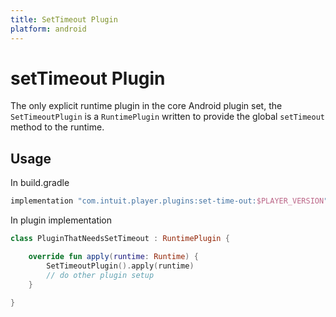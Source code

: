 ```yaml
---
title: SetTimeout Plugin
platform: android
---
```


# setTimeout Plugin

The only explicit runtime plugin in the core Android plugin set, the `SetTimeoutPlugin` is a `RuntimePlugin` written to provide the global `setTimeout` method to the runtime.

## Usage 

In build.gradle
```kotlin
implementation "com.intuit.player.plugins:set-time-out:$PLAYER_VERSION"
```

In plugin implementation
```kotlin
class PluginThatNeedsSetTimeout : RuntimePlugin {

    override fun apply(runtime: Runtime) {
        SetTimeoutPlugin().apply(runtime)
        // do other plugin setup
    }

}
```